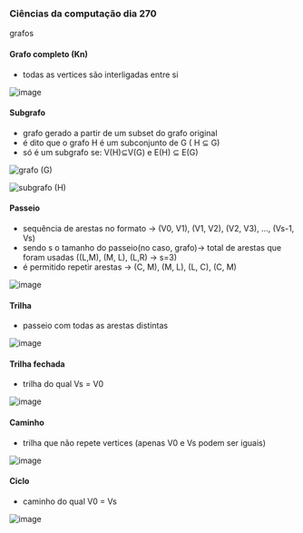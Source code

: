 




### Ciências da computação dia 270

grafos

#### Grafo completo (Kn)

-   todas as vertices são interligadas entre si

![image](https://cdn-images-1.medium.com/max/800/1*cO6U4t0bMogQbZckaovwTA.png)

#### Subgrafo

-   grafo gerado a partir de um subset do grafo original
-   é dito que o grafo H é um subconjunto de G ( H ⊆ G)
-   só é um subgrafo se: V(H)⊆V(G) e E(H) ⊆ E(G)

![grafo
(G)](https://cdn-images-1.medium.com/max/800/1*P2-yk9320Hr1cAI0aVgdpw.png)

![subgrafo
(H)](https://cdn-images-1.medium.com/max/800/1*ZfX2_IMmr0Q0-jYFHV_yHw.png)

#### Passeio

-   sequência de arestas no formato → (V0, V1), (V1, V2), (V2, V3), ...,
    (Vs-1, Vs)
-   sendo s o tamanho do passeio(no caso, grafo)→ total de arestas que
    foram usadas ((L,M), (M, L), (L,R) → s=3)
-   é permitido repetir arestas → (C, M), (M, L), (L, C), (C, M)

![image](https://cdn-images-1.medium.com/max/800/1*cgQdSFshbX4mlkTGBD6GaQ.png)

#### Trilha

-   passeio com todas as arestas distintas

![image](https://cdn-images-1.medium.com/max/800/1*TFnCbaDFpByaLJCUE_-OPg.png)

#### Trilha fechada

-   trilha do qual Vs = V0

![image](https://cdn-images-1.medium.com/max/800/1*x_1ukGDTtd2LFPNtHst-Sg.png)

#### Caminho

-   trilha que não repete vertices (apenas V0 e Vs podem ser iguais)

![image](https://cdn-images-1.medium.com/max/800/1*bTwAV1B_SLZcfU3jm104QA.png)

#### Ciclo

-   caminho do qual V0 = Vs

![image](https://cdn-images-1.medium.com/max/800/1*CQxBUvZdc3F3UC8KPFPYJA.png)


